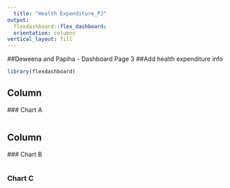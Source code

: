 ```yaml
---
  title: "Health Expenditure_PJ"
output: 
  flexdashboard::flex_dashboard:
  orientation: columns
vertical_layout: fill
---
```

##Deweena and Papiha - Dashboard Page 3
##Add health expenditure info
  
```r
library(flexdashboard)
```

Column {data-width=650}
-----------------------------------------------------------------------
  
  ### Chart A
  
  ```r

```

Column {data-width=350}
-----------------------------------------------------------------------
  
  ### Chart B
  
  ```r

```

### Chart C

```r

```

